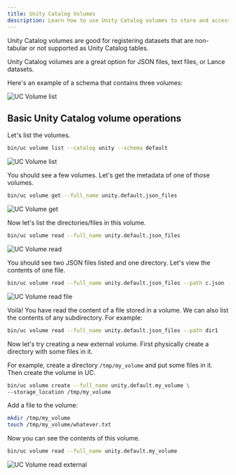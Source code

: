```yaml
---
title: Unity Catalog Volumes
description: Learn how to use Unity Catalog volumes to store and access non-tabular datasets like JSON files, text files, and Lance datasets. Understand basic volume operations like listing, reading, and navigating directories.
---
```



Unity Catalog volumes are good for registering datasets that are non-tabular or not supported as Unity Catalog tables.

Unity Catalog volumes are a great option for JSON files, text files, or Lance datasets.

Here's an example of a schema that contains three volumes:

<Image src={ucVolumeExample} alt="UC Volume list" />

## Basic Unity Catalog volume operations

Let's list the volumes.

```sh
bin/uc volume list --catalog unity --schema default
```

<Image src={ucVolumeList} alt="UC Volume list" />

You should see a few volumes. Let's get the metadata of one of those volumes.

```sh
bin/uc volume get --full_name unity.default.json_files
```

<Image src={ucVolumeGet} alt="UC Volume get" />

Now let's list the directories/files in this volume.

```sh
bin/uc volume read --full_name unity.default.json_files
```

<Image src={ucVolumeRead} alt="UC Volume read" />

You should see two JSON files listed and one directory. Let's view the contents of one file.

```sh
bin/uc volume read --full_name unity.default.json_files --path c.json
```

<Image src={ucVolumeReadFile} alt="UC Volume read file" />

Voilà! You have read the content of a file stored in a volume. We can also list the contents of any subdirectory.
For example:

```sh
bin/uc volume read --full_name unity.default.json_files --path dir1
```

Now let's try creating a new external volume. First physically create a directory with some files in it.

For example, create a directory `/tmp/my_volume` and put some files in it.  Then create the volume in UC.

```sh
bin/uc volume create --full_name unity.default.my_volume \
--storage_location /tmp/my_volume
```

Add a file to the volume:

```sh
mkdir /tmp/my_volume
touch /tmp/my_volume/whatever.txt
```

Now you can see the contents of this volume.

```sh
bin/uc volume read --full_name unity.default.my_volume
```

<Image src={ucVolumeReadExternal} alt="UC Volume read external" />
